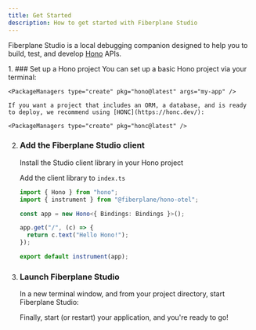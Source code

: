 ```yaml
---
title: Get Started
description: How to get started with Fiberplane Studio
---
```



Fiberplane Studio is a local debugging companion designed to help you to build, test, and develop [Hono](https://www.hono.dev) APIs.

<Steps>
1. ### Set up a Hono project
    You can set up a basic Hono project via your terminal:

    <PackageManagers type="create" pkg="hono@latest" args="my-app" />

    If you want a project that includes an ORM, a database, and is ready to deploy, we recommend using [HONC](https://honc.dev/):

    <PackageManagers type="create" pkg="honc@latest" />

2. ### Add the Fiberplane Studio client
    Install the Studio client library in your Hono project

    <PackageManagers pkg="@fiberplane/hono-otel" />

    Add the client library to `index.ts`

    ```typescript title="index.ts"
    import { Hono } from "hono";
    import { instrument } from "@fiberplane/hono-otel";

    const app = new Hono<{ Bindings: Bindings }>();

    app.get("/", (c) => {
      return c.text("Hello Hono!");
    });

    export default instrument(app);
    ```

3. ### Launch Fiberplane Studio
    In a new terminal window, and from your project directory, start Fiberplane Studio:

    <PackageManagers type="exec" pkg="@fiberplane/studio" />

    Finally, start (or restart) your application, and you're ready to go!
</Steps>
